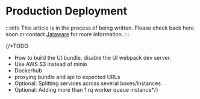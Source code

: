 
# Production Deployment

:::info
This article is in the process of being written. Please check back here soon or contact [Jataware](mailto:dojo@jataware.com) for more information. 
:::

{/*TODO
- How to build the UI bundle, disable the UI webpack dev server.
- Use AWS S3 instead of minio
- Dockerhub
- proxying bundle and api to expected URLs
- Optional: Splitting services across several boxes/instances
- Optional: Adding more than 1 rq worker queue instance*/}
